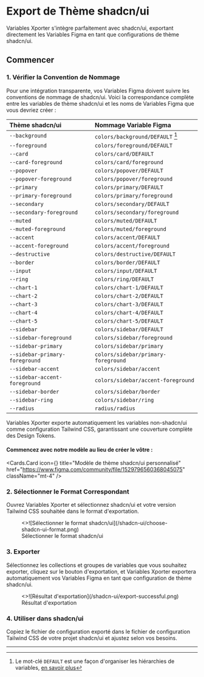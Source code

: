 
# Export de Thème shadcn/ui

Variables Xporter s'intègre parfaitement avec shadcn/ui, exportant directement les Variables Figma en tant que configurations de thème shadcn/ui.

## Commencer

### 1. Vérifier la Convention de Nommage

Pour une intégration transparente, vos Variables Figma doivent suivre les conventions de nommage de shadcn/ui. Voici la correspondance complète entre les variables de thème shadcn/ui et les noms de Variables Figma que vous devriez créer :

| Thème shadcn/ui          | Nommage Variable Figma                |
| :------------------------ | :--------------------------------- |
| `--background`            | `colors/background/DEFAULT` [^1]   |
| `--foreground`            | `colors/foreground/DEFAULT`        |
| `--card`                  | `colors/card/DEFAULT`              |
| `--card-foreground`       | `colors/card/foreground`           |
| `--popover`               | `colors/popover/DEFAULT`           |
| `--popover-foreground`    | `colors/popover/foreground`        |
| `--primary`               | `colors/primary/DEFAULT`           |
| `--primary-foreground`    | `colors/primary/foreground`        |
| `--secondary`             | `colors/secondary/DEFAULT`         |
| `--secondary-foreground`  | `colors/secondary/foreground`      |
| `--muted`                 | `colors/muted/DEFAULT`             |
| `--muted-foreground`      | `colors/muted/foreground`          |
| `--accent`                | `colors/accent/DEFAULT`            |
| `--accent-foreground`     | `colors/accent/foreground`         |
| `--destructive`           | `colors/destructive/DEFAULT`       |
| `--border`                | `colors/border/DEFAULT`            |
| `--input`                 | `colors/input/DEFAULT`             |
| `--ring`                  | `colors/ring/DEFAULT`              |
| `--chart-1`               | `colors/chart-1/DEFAULT`           |
| `--chart-2`               | `colors/chart-2/DEFAULT`           |
| `--chart-3`               | `colors/chart-3/DEFAULT`           |
| `--chart-4`               | `colors/chart-4/DEFAULT`           |
| `--chart-5`               | `colors/chart-5/DEFAULT`           |
| `--sidebar`               | `colors/sidebar/DEFAULT`           |
| `--sidebar-foreground`    | `colors/sidebar/foreground`        |
| `--sidebar-primary`       | `colors/sidebar/primary`           |
| `--sidebar-primary-foreground` | `colors/sidebar/primary-foreground` |
| `--sidebar-accent`        | `colors/sidebar/accent`            |
| `--sidebar-accent-foreground` | `colors/sidebar/accent-foreground` |
| `--sidebar-border`        | `colors/sidebar/border`            |
| `--sidebar-ring`          | `colors/sidebar/ring`              |
| `--radius`                | `radius/radius`                    |

<Callout type="info">
  Variables Xporter exporte automatiquement les variables non-shadcn/ui comme configuration Tailwind CSS, garantissant une couverture complète des Design Tokens.
</Callout>

#### Commencez avec notre modèle au lieu de créer le vôtre :

<Cards.Card
  icon={<Box />}
  title="Modèle de thème shadcn/ui personnalisé"
  href="https://www.figma.com/community/file/1529796560368045075"
  className="mt-4"
/>


### 2. Sélectionner le Format Correspondant

Ouvrez Variables Xporter et sélectionnez shadcn/ui et votre version Tailwind CSS souhaitée dans le format d'exportation.
<figure className="mt-6 max-w-[400px]">
  <>![Sélectionner le format shadcn/ui](/shadcn-ui/choose-shadcn-ui-format.png)</>
  <figcaption>
    Sélectionner le format shadcn/ui
  </figcaption>
</figure>

### 3. Exporter

Sélectionnez les collections et groupes de variables que vous souhaitez exporter, cliquez sur le bouton d'exportation, et Variables Xporter exportera automatiquement vos Variables Figma en tant que configuration de thème shadcn/ui.
<figure className="mt-6 max-w-[400px]">
  <>![Résultat d'exportation](/shadcn-ui/export-successful.png)</>
  <figcaption>
    Résultat d'exportation
  </figcaption>
</figure>

### 4. Utiliser dans shadcn/ui

Copiez le fichier de configuration exporté dans le fichier de configuration Tailwind CSS de votre projet shadcn/ui et ajustez selon vos besoins.


---

[^1]: Le mot-clé `DEFAULT` est une façon d'organiser les hiérarchies de variables, [en savoir plus](/docs/organizing-your-variables/principles#using-default-keyword)